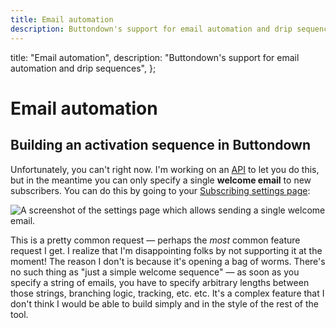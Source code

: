 ```yaml
---
title: Email automation
description: Buttondown's support for email automation and drip sequences
---
```



  title: "Email automation",
  description: "Buttondown's support for email automation and drip sequences",
};

# Email automation

## Building an activation sequence in Buttondown

Unfortunately, you can't right now. I'm working on an [API](https://www.notion.so/API-to-send-specific-extant-email-to-subscriber-ea8c13f6232f4f528bc3aa5017b46e3f) to let you do this, but in the meantime you can only specify a single **welcome email** to new subscribers. You can do this by going to your [Subscribing settings page](https://buttondown.email/settings/subscribing):

![A screenshot of the settings page which allows sending a single welcome email.](/images/subscribing.png)

This is a pretty common request — perhaps the _most_ common feature request I get. I realize that I'm disappointing folks by not supporting it at the moment! The reason I don't is because it's opening a bag of worms. There's no such thing as "just a simple welcome sequence" — as soon as you specify a string of emails, you have to specify arbitrary lengths between those strings, branching logic, tracking, etc. etc. It's a complex feature that I don't think I would be able to build simply and in the style of the rest of the tool.
